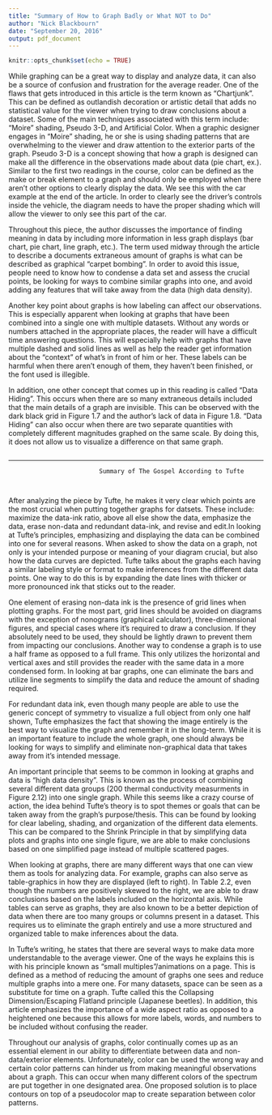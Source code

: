 ```yaml
---
title: "Summary of How to Graph Badly or What NOT to Do"
author: "Nick Blackbourn"
date: "September 20, 2016"
output: pdf_document
---
```


```r
knitr::opts_chunk$set(echo = TRUE)
```



  
  While graphing can be a great way to display and analyze data, it can also be a source of confusion and frustration for the average reader. One of the flaws that gets introduced in this article is the term known as "Chartjunk". This can be defined as outlandish decoration or artistic detail that adds no statistical value for the viewer when trying to draw conclusions about a dataset. Some of the main techniques associated with this term include: "Moire" shading, Pseudo 3-D, and Artificial Color. When a graphic designer engages in "Moire" shading, he or she is using shading patterns that are overwhelming to the viewer and draw attention to the exterior parts of the graph. Pseudo 3-D is a concept showing that how a graph is designed can make all the difference in the observations made about data (pie chart, ex.). Similar to the first two readings in the course, color can be defined as the make or break element to a graph and should only be employed when there aren't other options to clearly display the data. We see this with the car example at the end of the article. In order to clearly see the driver's controls inside the vehicle, the diagram needs to have the proper shading which will allow the viewer to only see this part of the car.
  
  Throughout this piece, the author discusses the importance of finding meaning in data by including more information in less graph displays (bar chart, pie chart, line graph, etc.). The term used midway through the article to describe a documents extraneous amount of graphs is what can be described as graphical "carpet bombing". In order to avoid this issue, people need to know how to condense a data set and assess the crucial points, be looking for ways to combine similar graphs into one, and avoid adding any features that will take away from the data (high data density).
  
  Another key point about graphs is how labeling can affect our observations. This is especially apparent when looking at graphs that have been combined into a single one with multiple datasets. Without any words or numbers attached in the appropriate places, the reader will have a difficult time answering questions. This will especially help with graphs that have multiple dashed and solid lines as well as help the reader get information about the "context" of what's in front of him or her. These labels can be harmful when there aren't enough of them, they haven't been finished, or the font used is illegible. 
  
  In addition, one other concept that comes up in this reading is called "Data Hiding". This occurs when there are so many extraneous details included that the main details of a graph are invisible. This can be observed with the dark black grid in Figure 1.7 and the author's lack of data in Figure 1.8. "Data Hiding" can also occur when there are two separate quantities with completely different magnitudes graphed on the same scale. By doing this, it does not allow us to visualize a difference on that same graph.
  
  
  
  
```r

```
---
                             Summary of The Gospel According to Tufte
                            
                            
 After analyzing the piece by Tufte, he makes it very clear which points are the most crucial when putting together graphs for datsets. These include: maximize the data-ink ratio, above all else show the data, emphasize the data, erase non-data and redundant data-ink, and revise and edit.In looking at Tufte's principles, emphasizing and displaying the data can be combined into one for several reasons. When asked to show the data on a graph, not only is your intended purpose or meaning of your diagram crucial, but also how the data curves are depicted. Tufte talks about the graphs each having a similar labeling style or format to make inferences from the different data points. One way to do this is by expanding the date lines with thicker or more pronounced ink that sticks out to the reader. 
 
 One element of erasing non-data ink is the presence of grid lines when plotting graphs. For the most part, grid lines should be avoided on diagrams with the exception of nonograms (graphical calculator), three-dimensional figures, and special cases where it's required to draw a conclusion. If they absolutely need to be used, they should be lightly drawn to prevent them from impacting our conclusions. Another way to condense a graph is to use a half frame as opposed to a full frame. This only utilizes the horizontal and vertical axes and still provides the reader with the same data in a more condensed form. In looking at bar graphs, one can eliminate the bars and utilize line segments to simplify the data and reduce the amount of shading required. 
 
 For redundant data ink, even though many people are able to use the generic concept of symmetry to visualize a full object from only one half shown, Tufte emphasizes the fact that showing the image entirely is the best way to visualize the graph and remember it in the long-term. While it is an important feature to include the whole graph, one should always be looking for ways to simplify and eliminate non-graphical data that takes away from it's intended message.
 
 An important principle that seems to be common in looking at graphs and data is "high data density". This is known as the process of combining several different data groups (200 thermal conductivity measurments in Figure 2.12) into one single graph. While this seems like a crazy course of action, the idea behind Tufte's theory is to spot themes or goals that can be taken away from the graph's purpose/thesis. This can be found by looking for clear labeling, shading, and organization of the different data elements. This can be compared to the Shrink Principle in that by simplifying data plots and graphs into one single figure, we are able to make conclusions based on one simplified page instead of multiple scattered pages. 
 
 When looking at graphs, there are many different ways that one can view them as tools for analyzing data. For example, graphs can also serve as table-graphics in how they are displayed (left to right). In Table 2.2, even though the numbers are positively skewed to the right, we are able to draw conclusions based on the labels included on the horizontal axis. While tables can serve as graphs, they are also known to be a better depiction of data when there are too many groups or columns present in a dataset. This requires us to eliminate the graph entirely and use a more structured and organized table to make inferences about the data. 
 
 In Tufte's writing, he states that there are several ways to make data more understandable to the average viewer. One of the ways he explains this is with his principle known as "small multiples"/animations on a page. This is defined as a method of reducing the amount of graphs one sees and reduce multiple graphs into a mere one. For many datasets, space can be seen as a substitute for time on a graph. Tufte called this the Collapsing Dimension/Escaping Flatland principle (Japanese beetles). In addition, this article emphasizes the importance of a wide aspect ratio as opposed to a heightened one because this allows for more labels, words, and numbers to be included without confusing the reader. 
 
 Throughout our analysis of graphs, color continually comes up as an essential element in our ability to differentiate between data and non-data/exterior elements. Unfortunately, color can be used the wrong way and certain color patterns can hinder us from making meaningful observations about a graph. This can occur when many different colors of the spectrum are put together in one designated area. One proposed solution is to place contours on top of a pseudocolor map to create separation between color patterns.

                                           
                                           
                                           
                                           
                                           
                                           
                                           